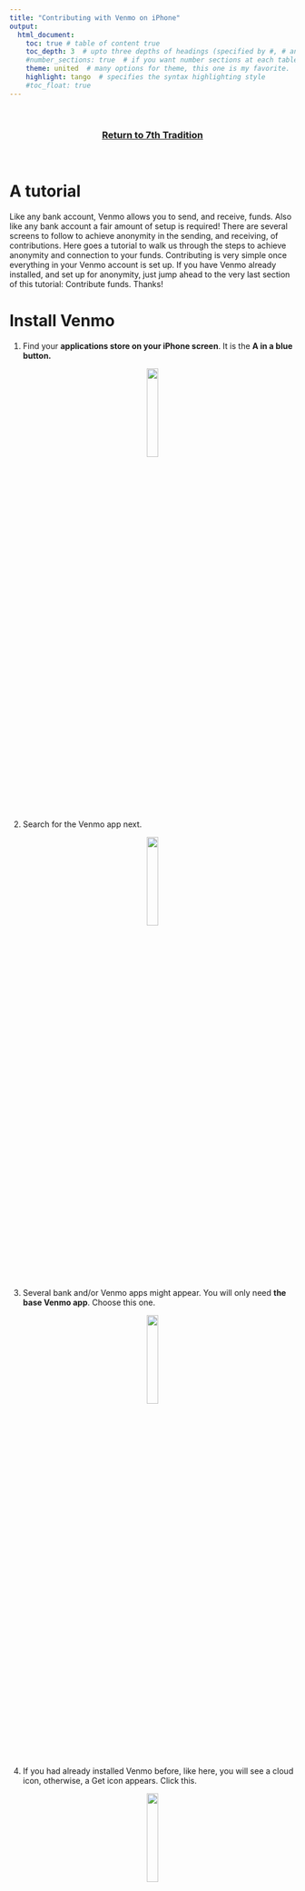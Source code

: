 ---
title: "Contributing with Venmo on iPhone"
output: 
  html_document:
    toc: true # table of content true
    toc_depth: 3  # upto three depths of headings (specified by #, # and ##)
    #number_sections: true  # if you want number sections at each table header
    theme: united  # many options for theme, this one is my favorite.
    highlight: tango  # specifies the syntax highlighting style
    #toc_float: true
---

<br>
<center>
<h3 style='color:blue'>
[Return to 7th Tradition](https://newday5am.github.io/site/7th-tradition.html)
</h3>
</center>
<br>

# A tutorial

Like any bank account, Venmo allows you to send, and receive, funds. Also like any bank account a fair amount of setup is required! There are several screens to follow to achieve anonymity in the sending, and receiving, of contributions. Here goes a tutorial to walk us through the steps to achieve anonymity and connection to your funds. Contributing is very simple once everything in your Venmo account is set up. If you have Venmo already installed, and set up for anonymity, just jump ahead to the very last section of this tutorial: Contribute funds. Thanks!

# Install Venmo

1. Find your **applications store on your iPhone screen**. It is the **A in a blue button.**

<center>
![](1-app-screen.PNG){ width=20% }
</center>

2. Search for the Venmo app next. 

<center>
![](2-app-search.PNG){ width=20% }
</center>

3. Several bank and/or Venmo apps might appear. You will only need **the base Venmo app**. Choose this one.

<center>
![](3-venmo-search.PNG){ width=20% }
</center>

4. If you had already installed Venmo before, like here, you will see a cloud icon, otherwise, a Get icon appears. Click this.

<center>
![](4-venmo-get.PNG){ width=20% }
</center>


5. Start up Venmo. Click Personal to get started. Sign up.

<center>
![](5-venmo-start.PNG){ width=20% }
</center>


# Setting up your account

6. Immediately a verification process begins. Type your iPhone number in to get a 4 digit verification number in your text.

<center>
![](6-venmo-verify.PNG){ width=20% }
</center>

7. Enter the verification number next.

<center>
![](7-verify-number.PNG){ width=20% }
</center>

8. This is like any bank. Further information will be required.

<center>
![](8-account-info.PNG){ width=20% }
</center>

9. Agree to the terms to continue.

<center>
![](9-account-agree.PNG){ width=20% }
</center>

10. Then there's legal after all of this.

<center>
![](10-legal.PNG){ width=20% }
</center>

# Friends and anonymity

## Basic privacy

11. We can skip contact for friends for now without any loss of function.

<center>
![](11-skip-friends.PNG){ width=20% }
</center>

12. Set everyting to Private to begin to be anonymous. This is **not** the only setting you need to configure for anonymmity.

<center>
![](12-set-private-1.PNG){ width=20% }
</center>

13. Find Settings by clicking the (very small, blue) people icon on the bottom right.

<center>
![](13-find-settings.PNG){ width=20% }
</center>

14. In Settings click on Privacy.

<center>
![](14-settings-privacy.PNG){ width=20% }
</center>

15. In Privacy click on Private (again).

<center>
![](15-settings-private.PNG){ width=20% }
</center>

Another category to go if you want to be anonymous across friends, as we usually do.

## Friends privacy

16. Go back to settings (click little blue person icon at the bottom right). Click on Friends List this time.

<center>
![](16-settings-friends-list.PNG){ width=20% }
</center>

17. Set Friends List to Private.

<center>
![](17-settings-friends-list-private.PNG){ width=20% }
</center>

And yet another category regarding who can see our transactions is next.

## Past transactions

18. In Settings (click little blue person icon at the bottom right or just click < at top left) click on Past Transactions next. You will see this screen.

<center>
![](18-past-transactions.PNG){ width=20% }
</center>

19. Make Past Transactions **private**. If you do not, the fact that you contributed will be seen by all in the group.

<center>
![](19-past-transactions-private.PNG){ width=20% }
</center>

# Payment methods

With privacy settings we can maintain anonymity. Your last setup step is to connect with your bank. Although not shown, similar steps will connect Venmo with a credit card. [Please click here to access Venmo for further information on adding credit cards and associated fees.](https://help.venmo.com/hc/en-us/articles/210413677-Adding-a-Credit-or-Debit-Card)

20. Return to Settings (you can click < at the top left), and click on Payment Methods where you can Add (a) Bank.

<center>
![](20-payment-methods.PNG){ width=20% }
</center>

21. Click on Add Bank.

<center>
![](21-add-bank.PNG){ width=20% }
</center>

22. Now Venmo will reach out to verify your bank using the Plaid service.

<center>
![](22-bank-verification.PNG){ width=20% }
</center>

23. Venmo will offer several banks to choose from, for example Chase. Follow the directions (they might be different for different banks). You will be asked to log into your bank, or otherwise provide account information. The Venmo-Plaid-Bank process will eventually connect Venmo with your bank, and your funds. Venmo uses a similar process for credit cards.

<center>
![](23-select-bank.PNG){ width=20% }
</center>

24. If Venmo can verify all of your bank (or credit card) information you will reach this screen. Just click on the Pay or Request button to begin to contribute.

<center>
![](24-lower-left.PNG){ width=20% }
</center>

Finally, you have reached your last steps in this process. You can now contribute funds to your group.

# Contribute funds

25. Getting Started! Just click on the button.

<center>
![](25-getting-started.PNG){ width=20% }
</center>

26. Type 5164274990 and an amount in the top field. Type Basket in the description field. Emojis will more than likely appear. You can turn these off in Settings.

<center>
![](26-enter-number.PNG){ width=20% }
</center>

<center>
![](27-pay-basket.PNG){ width=20% }
</center>

27. Your transaction will appear (if successful). Names are blotted out here to protect anonymity.

<center>
![](28-finished.PNG){ width=20% }
</center>

<br>
<center>
<h3>
[Return to 7th Tradition](https://newday5am.github.io/site/7th-tradition.html)
</h3>
</center>
<br>





